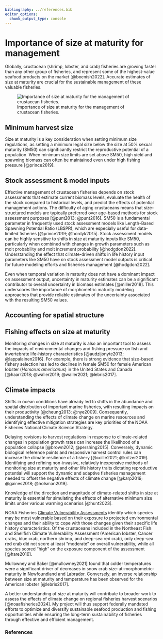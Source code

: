 ```yaml
---
bibliography: ../references.bib
editor_options: 
  chunk_output_type: console
---
```


# Importance of size at maturity for management

Globally, crustacean (shrimp, lobster, and crab) fisheries are growing faster than any other group of fisheries, and represent some of the highest-value seafood products on the market [@boenish2022]. Accurate estimates of size at maturity are crucial for the sustainable management of these valuable fisheries.

![Importance of size at maturity for the management of crustacean fisheries.](../figures/circle_diagram.png){fig-align="center"}

## Minimum harvest size

Size at maturity is a key consideration when setting minimum size regulations, as setting a minimum legal size below the size at 50% sexual maturity (SM50) can significantly restrict the reproductive potential of a population. When minimum size limits are set above SM50, high yield and spawning biomass can often be maintained even under high fishing pressure [@prince2019].

## Stock assessment & model inputs

Effective management of crustacean fisheries depends on stock assessments that estimate current biomass levels, evaluate the health of the stock compared to historical levels, and predict the effects of potential management actions. The difficulty of aging crustaceans means that size-structured models are typically preferred over age-based methods for stock assessment purposes [@punt2013; @punt2016]. SM50 is a fundamental parameter in frequently used stock assessment models like Length-Based Spawning Potential Ratio (LBSPR), which are especially useful for data-limited fisheries [@prince2019; @hordyk2015]. Stock assessment models can be highly sensitive to shifts in size at maturity inputs like SM50, particularly when combined with changes in growth parameters such as molt probability and molt increment probability [@hodgdon2022]. Understanding the effect that climate-driven shifts in life history input parameters like SM50 have on stock assessment model outputs is critical for future modeling efforts and fisheries management [@hodgdon2022].

Even when temporal variation in maturity does not have a dominant impact on assessment output, uncertainty in maturity estimates can be a significant contributor to overall uncertainty in biomass estimates [@miller2018]. This underscores the importance of morphometric maturity modeling approaches that provide reliable estimates of the uncertainty associated with the resulting SM50 values.

## Accounting for spatial structure

## Fishing effects on size at maturity

Monitoring changes in size at maturity is also an important tool to assess the impacts of environmental changes and fishing pressure on fish and invertebrate life-history characteristics [@audzijonyte2013; @lappalainen2016]. For example, there is strong evidence that size-based fishery selection has led to declines in female SM50 for female American lobster (*Homarus americanus*) in the United States and Canada [@haarr2018; @waller2019; @waller2021; @lebris2017].

## Climate impacts

Shifts in ocean conditions have already led to shifts in the abundance and spatial distribution of important marine fisheries, with resulting impacts on their productivity [@cheung2013; @nye2009]. Consequently, understanding the effects of climate change on marine resources and identifying effective mitigation strategies are key priorities of the NOAA Fisheries National Climate Science Strategy.

Delaying revisions to harvest regulations in response to climate-related changes in population growth rates can increase the likelihood of a population collapse [@brown2012; @pershing2015]. Conversely, dynamic biological reference points and responsive harvest control rules can increase the climate resilience of a fishery [@collie2021; @kritzer2019]. Identifying and refining non-invasive, relatively inexpensive methods of monitoring size at maturity and other life history traits dictating reproductive potential will support the dynamic and adaptive fisheries management needed to offset the negative effects of climate change [@karp2019; @gaines2018; @holsman2019].

Knowledge of the direction and magnitude of climate-related shifts in size at maturity is essential for simulating the effects of alternative minimum size limits under various warming scenarios [@hunt2023].

NOAA Fisheries [Climate Vulnerability Assessments](https://www.fisheries.noaa.gov/national/climate/climate-vulnerability-assessments) identify which species may be most vulnerable based on their exposure to projected environmental changes and their ability to cope with those changes given their specific life history characteristics. Of the crustaceans included in the Northeast Fish and Shellfish Climate Vulnerability Assessment (American lobster, Cancer crabs, blue crab, northern shrimp, and deep-sea red crab), only deep-sea red crab did not score at least "moderate" on overall vulnerability, while all species scored "high" on the exposure component of the assessment [@hare2016].

<!--# The Gulf of Maine is experiencing extremely rapid warming (source, Pershing paper) and is home to the extremely lucrative American lobster fishery as well as several other crustacean fisheries of current or potential commercial value. -->

Mullowney and Baker [@mullowney2021] found that colder temperatures were a significant driver of decreases in snow crab size-at-morphometric-maturity in Newfoundland and Labrador. Conversely, an inverse relationship between size at maturity and temperature has been observed for the American lobster [@lebris2017].

A better understanding of size at maturity will contribute to broader work to assess the effects of climate change on regional fisheries harvest scenarios [@noaafisheries2024]. My project will thus support federally mandated efforts to optimize and diversify sustainable seafood production and fishing opportunities while ensuring the long-term sustainability of fisheries through effective and efficient management.

### References {.unnumbered}
